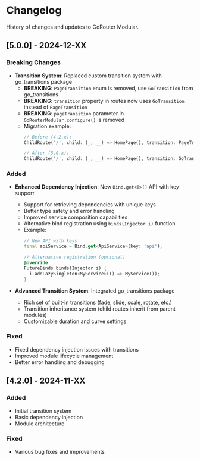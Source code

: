 # Changelog

History of changes and updates to GoRouter Modular.

## [5.0.0] - 2024-12-XX

### Breaking Changes
* **Transition System**: Replaced custom transition system with go_transitions package
  - **BREAKING**: `PageTransition` enum is removed, use `GoTransition` from go_transitions
  - **BREAKING**: `transition` property in routes now uses `GoTransition` instead of `PageTransition`
  - **BREAKING**: `pageTransition` parameter in `GoRouterModular.configure()` is removed
  - Migration example:
    ```dart
    // Before (4.2.x):
    ChildRoute('/', child: (_, __) => HomePage(), transition: PageTransition.fade)
    
    // After (5.0.x):
    ChildRoute('/', child: (_, __) => HomePage(), transition: GoTransitions.fade)
    ```

### Added
* **Enhanced Dependency Injection**: New `Bind.get<T>()` API with key support
  - Support for retrieving dependencies with unique keys
  - Better type safety and error handling
  - Improved service composition capabilities
  - Alternative bind registration using `binds(Injector i)` function
  - Example:
    ```dart
    // New API with keys
    final apiService = Bind.get<ApiService>(key: 'api');
    
    // Alternative registration (optional)
    @override
    FutureBinds binds(Injector i) {
      i.addLazySingleton<MyService>(() => MyService());
    }
    ```

* **Advanced Transition System**: Integrated go_transitions package
  - Rich set of built-in transitions (fade, slide, scale, rotate, etc.)
  - Transition inheritance system (child routes inherit from parent modules)
  - Customizable duration and curve settings

### Fixed
* Fixed dependency injection issues with transitions
* Improved module lifecycle management
* Better error handling and debugging

## [4.2.0] - 2024-11-XX

### Added
* Initial transition system
* Basic dependency injection
* Module architecture

### Fixed
* Various bug fixes and improvements